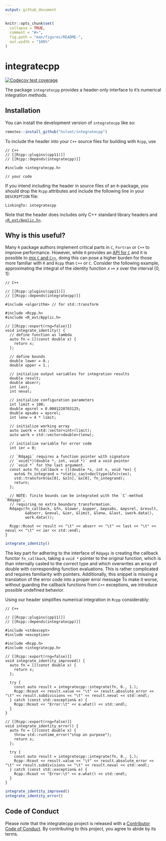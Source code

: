 ```yaml
---
output: github_document
---
```


<!-- README.md is generated from README.Rmd. Please edit that file -->

```r
knitr::opts_chunk$set(
  collapse = TRUE,
  comment = "#>",
  fig.path = "man/figures/README-",
  out.width = "100%"
)
```

# integratecpp

<!-- badges: start -->
[![Codecov test coverage](https://codecov.io/gh/hsloot/integratecpp/branch/main/graph/badge.svg)](https://app.codecov.io/gh/hsloot/integratecpp?branch=main)
<!-- badges: end -->

The package `integratecpp` provides a header-only interface to `R`'s numerical integration methods.

## Installation

You can install the development version of `integratecpp` like so:

``` r
remotes::install_github("hsloot/integratecpp")
```

To include the header into your `C++` source files for building with `Rcpp`, use

```Rcpp
// C++
// [[Rcpp::plugins(cpp11)]]
// [[Rcpp::depends(integratecpp)]]

#include <integratecpp.h>

// your code
```

If you intend including the header in source files of an `R`-package, you should drop the `Rcpp`
attributes and include the following line in your `DESCRIPTION` file:

```batch
LinkingTo: integratecpp
```

Note that the header does includes only C++ standard library headers and [`<R_ext/Applic.h>`](https://github.com/wch/r-source/blob/trunk/src/include/R_ext/Applic.h).


## Why is this useful?

Many `R` package authors implement critical parts in `C`, `Fortran` or `C++` to improve performance.
However, while `R` provides an [API for `C`](https://cran.r-project.org/doc/manuals/r-release/R-exts.html#The-R-API) and it is possible to
[mix `C` and `C++`](https://isocpp.org/wiki/faq/mixing-c-and-cpp), doing this can pose a higher
burden for those more familiar with `R` and `Rcpp` than `C++` or `C`.
Consider the following example, approximating the integral of the identity function $x \mapsto x$ over the interval $[0, 1]$:

```Rcpp
// C++

// [[Rcpp::plugins(cpp11)]]
// [[Rcpp::depends(integratecpp)]]

#include <algorithm> // for std::transform

#include <Rcpp.h>
#include <R_ext/Applic.h>

// [[Rcpp::export(rng=false)]]
void integrate_identity() {
  // define function as lambda
  auto fn = [](const double x) {
    return x;
  };

  // define bounds
  double lower = 0.;
  double upper = 1.;

  // initialize output variables for integration results
  double result;
  double abserr;
  int last;
  int neval;

  // initialize configuration parameters
  int limit = 100;
  double epsrel = 0.0001220703125;
  double epsabs = epsrel;
  int lenw = 4 * limit;

  // initialize working array
  auto iwork = std::vector<int>(limit);
  auto work = std::vector<double>(lenw);

  // initialize variable for error code
  int ier = 0;

  // `Rdqagi` requires a function pointer with signature
  // `void(*)(double *, int, void *)` and a void pointer
  // `void *` for the last argument.
  const auto fn_callback = [](double *x, int n, void *ex) {
    auto& fn_integrand = *static_cast<decltype(&fn)>(ex);
    std::transform(&x[0], &x[n], &x[0], fn_integrand);
    return;
  };

  // NOTE: finite bounds can be integrated with the `C`-method `Rdqags`,
  // requiring no extra boundary transformation.
  Rdqags(fn_callback, &fn, &lower, &upper, &epsabs, &epsrel, &result,
         &abserr, &neval, &ier, &limit, &lenw, &last, iwork.data(),
         work.data());

  Rcpp::Rcout << result << "\t" << abserr << "\t" << last << "\t" << neval << "\t" << ier << std::endl;
}
```

```r
integrate_identity()
```

The key part for adhering to the interface of `Rdqags` is creating the callback functor
`fn_callback`, taking a `void *` pointer to the original function, which is than internally casted
to the correct type and which overwrites an array of double with corresponding function evaluations. 
This is rather complicated and requires familiarity with pointers.
Additionally, this snippet is missing a translation of the error code into a proper error message To
make it worse, without guarding the callback functions from `C++` exceptions, we introduce possible
undefined behavior.


Using our header simplifies numerical integration in `Rcpp` considerably:

```Rcpp
// C++

// [[Rcpp::plugins(cpp11)]]
// [[Rcpp::depends(integratecpp)]]

#include <stdexcept>
#include <exception>

#include <Rcpp.h>
#include <integratecpp.h>

// [[Rcpp::export(rng=false)]]
void integrate_identity_improved() {
  auto fn = [](const double x) {
    return x;
  };
  
  try {
    const auto result = integratecpp::integrate(fn, 0., 1.);
    Rcpp::Rcout << result.value << "\t" << result.absolute_error << "\t" << result.subdivisions << "\t" << result.neval << std::endl;
  } catch (const std::exception& e) {
    Rcpp::Rcout << "Error:\t" << e.what() << std::endl;
  }
}

// [[Rcpp::export(rng=false)]]
void integrate_identity_error() {
  auto fn = [](const double x) {
    throw std::runtime_error("stop on purpose");
    return x;
  };
  
  try {
    const auto result = integratecpp::integrate(fn, 0., 1.);
    Rcpp::Rcout << result.value << "\t" << result.absolute_error << "\t" << result.subdivisions << "\t" << result.neval << std::endl;
  } catch (const std::exception& e) {
    Rcpp::Rcout << "Error:\t" << e.what() << std::endl;
  }
}
```

```r
integrate_identity_improved()
integrate_identity_error()
```

## Code of Conduct

Please note that the integratecpp project is released with a [Contributor Code of Conduct](https://contributor-covenant.org/version/2/0/CODE_OF_CONDUCT.html). By contributing to this project, you agree to abide by its terms.

